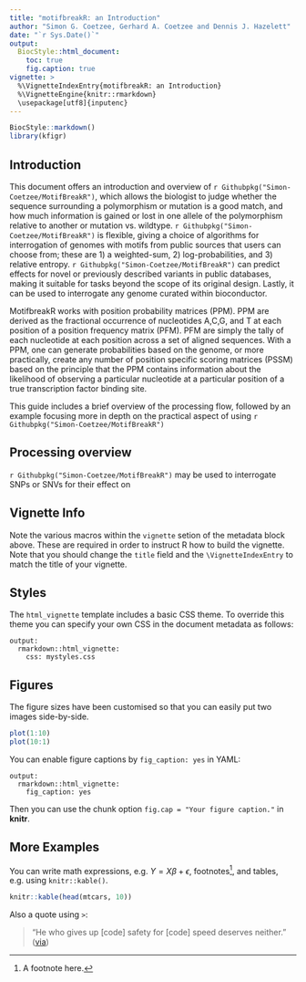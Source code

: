 ```yaml
---
title: "motifbreakR: an Introduction"
author: "Simon G. Coetzee, Gerhard A. Coetzee and Dennis J. Hazelett"
date: "`r Sys.Date()`"
output:
  BiocStyle::html_document:
    toc: true
    fig.caption: true
vignette: >
  %\VignetteIndexEntry{motifbreakR: an Introduction}
  %\VignetteEngine{knitr::rmarkdown}
  \usepackage[utf8]{inputenc}
---
```

```r
BiocStyle::markdown()
library(kfigr)
```
## Introduction
This document offers an introduction and overview of `r Githubpkg("Simon-Coetzee/MotifBreakR")`, which allows the biologist to judge whether the sequence surrounding a polymorphism or mutation is a good match, and how much information is gained or lost in one allele of the polymorphism relative to another or mutation vs. wildtype. `r Githubpkg("Simon-Coetzee/MotifBreakR")` is flexible, giving a choice of algorithms for interrogation of genomes with motifs from public sources that users can choose from; these are 1) a weighted-sum, 2) log-probabilities, and 3) relative entropy. `r Githubpkg("Simon-Coetzee/MotifBreakR")` can predict effects for novel or previously described variants in public databases, making it suitable for tasks beyond the scope of its original design. Lastly, it can be used to interrogate any genome curated within bioconductor.

MotifbreakR works with position probability matrices (PPM). PPM are derived as the fractional occurrence of nucleotides A,C,G, and T at each position of a position frequency matrix (PFM). PFM are simply the tally of each nucleotide at each position across a set of aligned sequences. With a PPM, one can generate probabilities based on the genome, or more practically, create any number of position specific scoring matrices (PSSM) based on the principle that the PPM contains information about the likelihood of observing a particular nucleotide at a particular position of a true transcription factor binding site.

This guide includes a brief overview of the processing flow, followed by an example focusing more in depth on the practical aspect of using `r Githubpkg("Simon-Coetzee/MotifBreakR")`

## Processing overview
`r Githubpkg("Simon-Coetzee/MotifBreakR")` may be used to interrogate SNPs or SNVs for their effect on 

## Vignette Info

Note the various macros within the `vignette` setion of the metadata block above. These are required in order to instruct R how to build the vignette. Note that you should change the `title` field and the `\VignetteIndexEntry` to match the title of your vignette.

## Styles

The `html_vignette` template includes a basic CSS theme. To override this theme you can specify your own CSS in the document metadata as follows:

    output: 
      rmarkdown::html_vignette:
        css: mystyles.css

## Figures

The figure sizes have been customised so that you can easily put two images side-by-side. 

```r
plot(1:10)
plot(10:1)
```

You can enable figure captions by `fig_caption: yes` in YAML:

    output:
      rmarkdown::html_vignette:
        fig_caption: yes

Then you can use the chunk option `fig.cap = "Your figure caption."` in **knitr**.

## More Examples

You can write math expressions, e.g. $Y = X\beta + \epsilon$, footnotes^[A footnote here.], and tables, e.g. using `knitr::kable()`.

```r
knitr::kable(head(mtcars, 10))
```

Also a quote using `>`:

> "He who gives up [code] safety for [code] speed deserves neither."
([via](https://twitter.com/hadleywickham/status/504368538874703872))

